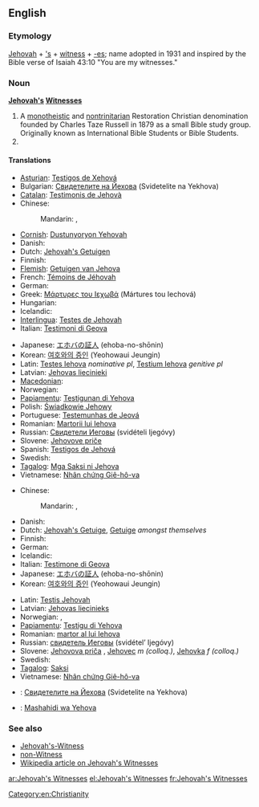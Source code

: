 ==English==

===Etymology===
[[Jehovah]] + [['s]] + [[witness]] + [[-es]]; name adopted in 1931 and inspired by the Bible verse of Isaiah 43:10 "You are my witnesses."

===Noun===
'''[[Jehovah]][['s]] [[Witness]]es'''

# A [[monotheistic]] and [[nontrinitarian]] Restoration Christian denomination founded by Charles Taze Russell in 1879 as a small Bible study group. Originally known as International Bible Students or Bible Students.
# {{plural of|Jehovah's Witness}}

====Translations====
{{trans-top|denomination}}
* [[Asturian]]: [[Testigos de Xehová]]
* Bulgarian: [[Свидетелите на Йехова]] (Svidetelite na Yekhova)
* [[Catalan]]: [[Testimonis de Jehovà]]
* Chinese:
*: Mandarin: {{t|zh|耶和華見證人|sc=Hani}}, {{t|zh|耶和华见证人|tr=Yēhéhuá Jiànzhèngrén|sc=Hani}}
* [[Cornish]]: [[Dustunyoryon Yehovah]]
* Danish: {{t|da|Jehovas Vidner|n|p}}
* Dutch: [[Jehovah's Getuigen]] {{p}}
* Finnish: {{t-|fi|Jehovan todistajat}}
* [[Flemish]]: [[Getuigen van Jehova]] {{p}}
* French: [[Témoins de Jéhovah]] {{m|p}}
* German: {{t-|de|Zeugen Jehovas|m|p}}
* Greek: [[Μάρτυρες του Ιεχωβά]] (Mártures tou Iechová) {{p}}
* Hungarian: {{t+|hu|Jehova Tanúi|p}}
* Icelandic: {{t|is|Vottar Jehóva|p}}
* [[Interlingua]]: [[Testes de Jehovah]] {{p}}
* Italian: [[Testimoni di Geova]] {{m|p}}
{{trans-mid}}
* Japanese: [[エホバの証人]] (ehoba-no-shōnin)
* Korean: [[여호와의 증인]] (Yeohowaui Jeungin)
* Latin: [[Testes Iehova]] ''nominative pl'', [[Testium Iehova]] ''genitive pl''
* Latvian: [[Jehovas liecinieki]] {{p}}
* [[Macedonian]]: {{t|mk|Јеховини сведоци|m|p|tr=Jehóvini svédoci}}
* Norwegian: {{t|no|Jehovas vitner|n}}
* [[Papiamentu]]: [[Testigunan di Yehova]]
* Polish: [[Świadkowie Jehowy]] {{p}}
* Portuguese: [[Testemunhas de Jeová]] {{f|p}}
* Romanian: [[Martorii lui Iehova]]
* Russian: [[Свидетели Иеговы]] (svidételi Ijegóvy) {{m|p}}
* Slovene: [[Jehovove priče]] {{f|p}}
* Spanish: [[Testigos de Jehová]] {{m|p}}
* Swedish: {{t|sv|Jehovas vittnen}}
* [[Tagalog]]: [[Mga Saksi ni Jehova]]
* Vietnamese: [[Nhân chứng Giê-hô-va]]
{{trans-bottom}}

{{trans-top|member of organisation}}
* Chinese:
*: Mandarin: {{t|zh|耶和華見證人|sc=Hani}}, {{t|zh|耶和华见证人|tr=Yēhéhuá Jiànzhèngrén|sc=Hani}}
* Danish: {{t|da|Jehovas vidne|n}}
* Dutch: [[Jehovah's Getuige]], [[Getuige]] ''amongst themselves''
* Finnish: {{t+|fi|Jehovan todistaja}}
* German: {{t-|de|Zeuge Jehovas|m}}
* Icelandic: {{t|is|vottur Jehóva|m}}
* Italian: [[Testimone di Geova]] {{m|f}}
* Japanese: [[エホバの証人]] (ehoba-no-shōnin)
* Korean: [[여호와의 증인]] (Yeohowaui Jeungin)
{{trans-mid}}
* Latin: [[Testis Jehovah]] {{c}}
* Latvian: [[Jehovas liecinieks]]
* Norwegian: {{t|no|Jehovas vitne|n}}, {{t|no|Jehovas vitner|p}}
* [[Papiamentu]]: [[Testigu di Yehova]]
* Romanian: [[martor al lui Iehova]]
* Russian: [[свидетель Иеговы]] (svidétel’ Ijegóvy) {{m}}
* Slovene: [[Jehovova priča]] {{f}}, [[Jehovec]] ''m (colloq.)'', [[Jehovka]] ''f (colloq.)''
* Swedish: {{t|sv|Jehovas vittne}}
* [[Tagalog]]: [[Saksi]]
* Vietnamese: [[Nhân chứng Giê-hô-va]]
{{trans-bottom}}

{{checktrans-top}}
* {{ttbc|bg}}: [[Свидетелите на Йехова]] (Svidetelite na Yekhova)
{{trans-mid}}
* {{ttbc|sw}}: [[Mashahidi wa Yehova]]
{{trans-bottom}}

===See also===
* [[Jehovah's-Witness]]
* [[non-Witness]]
* [[w:Jehovah's_Witnesses|Wikipedia article on Jehovah's Witnesses]]

[[Category:en:Christianity]]

[[ar:Jehovah's Witnesses]]
[[el:Jehovah's Witnesses]]
[[fr:Jehovah's Witnesses]]